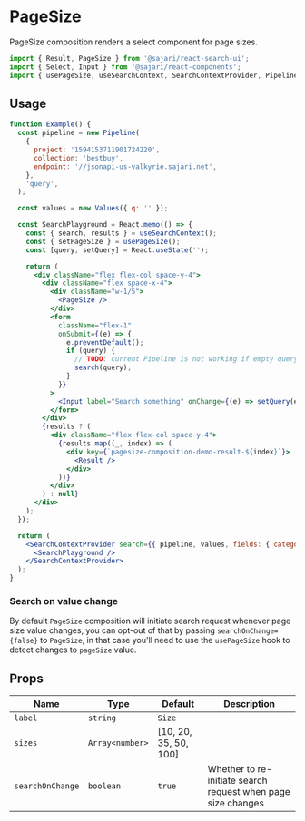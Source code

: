 
<SEO title="PageSize" description="PageSize composition renders a select component for page sizes." />

# PageSize

PageSize composition renders a select component for page sizes.

```js
import { Result, PageSize } from '@sajari/react-search-ui';
import { Select, Input } from '@sajari/react-components';
import { usePageSize, useSearchContext, SearchContextProvider, Pipeline, Values } from '@sajari/react-hooks';
```

## Usage

```jsx
function Example() {
  const pipeline = new Pipeline(
    {
      project: '1594153711901724220',
      collection: 'bestbuy',
      endpoint: '//jsonapi-us-valkyrie.sajari.net',
    },
    'query',
  );

  const values = new Values({ q: '' });

  const SearchPlayground = React.memo(() => {
    const { search, results } = useSearchContext();
    const { setPageSize } = usePageSize();
    const [query, setQuery] = React.useState('');

    return (
      <div className="flex flex-col space-y-4">
        <div className="flex space-x-4">
          <div className="w-1/5">
            <PageSize />
          </div>
          <form
            className="flex-1"
            onSubmit={(e) => {
              e.preventDefault();
              if (query) {
                // TODO: current Pipeline is not working if empty query is passed
                search(query);
              }
            }}
          >
            <Input label="Search something" onChange={(e) => setQuery(e.target.value)} />
          </form>
        </div>
        {results ? (
          <div className="flex flex-col space-y-4">
            {results.map((_, index) => (
              <div key={`pagesize-composition-demo-result-${index}`}>
                <Result />
              </div>
            ))}
          </div>
        ) : null}
      </div>
    );
  });

  return (
    <SearchContextProvider search={{ pipeline, values, fields: { category: 'brand', title: 'name' } }}>
      <SearchPlayground />
    </SearchContextProvider>
  );
}
```

### Search on value change

By default `PageSize` composition will initiate search request whenever page size value changes, you can opt-out of that by passing `searchOnChange={false}` to `PageSize`, in that case you'll need to use the `usePageSize` hook to detect changes to `pageSize` value.

## Props

| Name             | Type            | Default               | Description                                                  |
| ---------------- | --------------- | --------------------- | ------------------------------------------------------------ |
| `label`          | `string`        | `Size`                |                                                              |
| `sizes`          | `Array<number>` | [10, 20, 35, 50, 100] |
| `searchOnChange` | `boolean`       | `true`                | Whether to re-initiate search request when page size changes |
